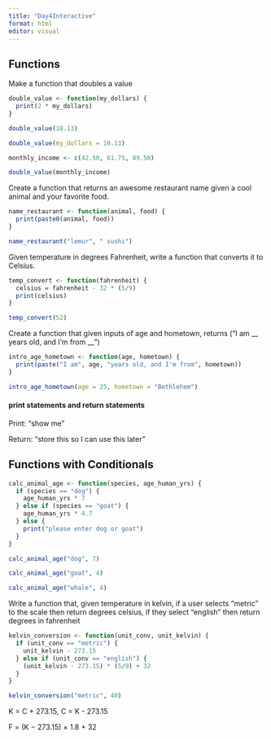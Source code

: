 ```yaml
---
title: "Day4Interactive"
format: html
editor: visual
---
```


## Functions

Make a function that doubles a value

```r
double_value <- function(my_dollars) {
  print(2 * my_dollars)
}
```

```r
double_value(10.13)

double_value(my_dollars = 10.13)
```

```r
monthly_income <- c(42.50, 61.75, 89.50)

double_value(monthly_income)
```

Create a function that returns an awesome restaurant name given a cool animal and your favorite food.

```r
name_restaurant <- function(animal, food) {
  print(paste0(animal, food))
}

name_restaurant("lemur", " sushi")
```

Given temperature in degrees Fahrenheit, write a function that converts it to Celsius.

```r

temp_convert <- function(fahrenheit) {
  celsius = fahrenheit - 32 * (5/9)
  print(celsius)
}

temp_convert(52)
```

Create a function that given inputs of age and hometown, returns ("I am \_\_ years old, and I'm from \_\_")

```r
intro_age_hometown <- function(age, hometown) {
  print(paste("I am", age, "years old, and I'm from", hometown))
}

intro_age_hometown(age = 25, hometown = "Bethlehem")
```

#### print statements and return statements

Print: "show me"

Return: "store this so I can use this later"

## Functions with Conditionals

```r
calc_animal_age <- function(species, age_human_yrs) {
  if (species == "dog") {
    age_human_yrs * 7
  } else if (species == "goat") {
    age_human_yrs * 4.7
  } else {
    print("please enter dog or goat")
  }
}
```

```r
calc_animal_age("dog", 7)

calc_animal_age("goat", 4)

calc_animal_age("whale", 4)
```

Write a function that, given temperature in kelvin, if a user selects "metric" to the scale then return degrees celsius, if they select "english" then return degrees in fahrenheit

```r

kelvin_conversion <- function(unit_conv, unit_kelvin) {
  if (unit_conv == "metric") {
    unit_kelvin - 273.15
  } else if (unit_conv == "english") {
    (unit_kelvin - 273.15) * (5/9) + 32
  }
}

kelvin_conversion("metric", 40)
```

K = C + 273.15, C = K - 273.15

F = (K − 273.15) × 1.8 + 32
